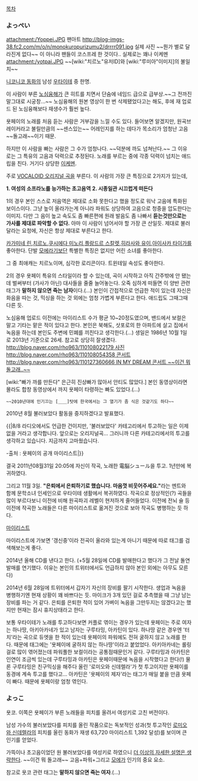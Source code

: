 [[목차]]

=== よっぺい ===
attachment:/Yoppei.JPG
팬아트
http://blog-imgs-38.fc2.com/m/o/n/monokuropurizumu2/drrrr091.jpg
실제 사진 ~~뭔가 별로 달라진게 없다~~
이 아니라 팬들이 코스프레 한 것이다.. 실제로는 꽤나 이케멘
attachment:/yotpai.JPG
~~[wiki:"치르노"유저ID]와 [wiki:"루미아"이미지]의 불일치~~

[[니코니코 동화]]의 남성 [[우타이테]] 중 한명.

이 사람이 부른 [[노심융해]]가 큰 히트를 치면서 단숨에 네임드 급으로 급부상.~~그 전까진 말그대로 시궁창...~~ 노심융해의 원본 영상이 한 번 삭제됐었다고는 해도, 후에 재 업로드 된 노심융해보다 재생수가 훨씬 높다.

욧페이의 노래를 처음 듣는 사람은 거부감을 느낄 수도 있다. 들어보면 알겠지만, 원곡브레이커라고 불릴만큼의 ~~센스있는~~ 어레인지를 하는 데다가 목소리가 엄청난 고음 ~~돌고래~~이기 때문.

하지만 이 사람을 빠는 사람은 그 수가 엄청나다. ~~덕분에 까도 넘쳐난다.~~ 그 이유로는 그 특유의 고음과 덕력으로 추정된다. 노래를 부르는 중에 각종 덕력이 넘치는 애드립을 친다. 거기다 상당한 [[이케멘]].

주로 [[VOCALOID 오리지널 곡]]을 부른다. 이 사람의 가장 큰 특징으로 2가지가 있는데,

'''1. 여성의 소프라노를 능가하는 초고음역'''
'''2. 시종일관 시끄럽게 떠든다'''

1의 경우 본인 스스로 저음역은 제대로 소화 못한다고 했을 정도로 워낙 고음에 특화된 보이스이다. 그냥 높이 올라가는게 아니라 파워도 상당하여 고음으로 청중을 압도한다는 이미지. 다만 그 음이 높고 속도도 좀 빠른편에 원래 발음도 좀 나빠서 '''듣는것만으로는 가사를 제대로 파악할 수 없다.''' 아마 이 사람이 넘어서야 할 가장 큰 산일듯. 제대로 불러달라는 요청에, 자신은 항상 제대로 부른다고 한다.

[[카가미네 린]],[[치르노]],[[쿠시에다 미노리]],[[플랑드르 스칼렛]],[[히라사와 유이]],[[아이사카 타이가]]를 좋아한다. 단발 [[모에]]라기보단 특별한 특징은 없지만 어린 소녀를 좋아한다.

그 중 최애캐는 치르노이며, 심각한 로리콘이다. 트윈테일 속성도 좋아한다.


2의 경우 욧페이 특유의 스타일이라 할 수 있는데, 곡이 시작하고 아직 간주밖에 안 됐는데 벌써부터 (가사가 아닌) 대사들을 줄줄 늘어놓는다. 오죽 심하게 떠들면 이 양반 관련 태그가 '''말하지 않으면 죽는 남자'''이다.(…) 
본인이 간접적으로 언급한 적이 있는데 자신은 화음을 따는 것, 믹싱을 하는 것 외에는 엄청 가볍게 부른다고 한다. 애드립도 그때그때 다른 듯. 

노심융해 업로드 이전에는 마이리스트 수가 평균 10~20정도였으며, 밴드에서 보컬은 말고 기타는 맡은 적이 있다고 한다. 본인은 북해도, 삿포로의 한 아파트에 살고 집에서 녹음을 하는데 본인도 주변에 민폐를 끼친다고 생각한다.(…) 생일은 1986년 10월 1일로 2013년 기준으로 26세. 참고로 상당히 잘생겼다.
[[http://blog.naver.com/rho963/110108022179 사진]]
[[http://blog.naver.com/rho963/110108054358 콘서트]]
[[http://blog.naver.com/rho963/110127360666 IN MY DREAM 콘서트 ~~이건 뭐 돌고래..~~]]

[wiki:"빠가 까를 만든다" 은근히 진상빠가 많아서 안티도 많았다.] 본인 동영상이라면 몰라도 합창 동영상에서 까지 욧페이 타령하는 빠도 있었다.(...)
 ~~2010년대에 인기끄는 [＿＿]탓에 한국에서는 그 열기가 좀 식은 것같기도 하다~~

2010년 8월 불러보았다 활동을 중지하겠다고 발표했다.

{{|8/8 라디오에서도 언급한 건이지만, '불러보았다' 카테고리에서 투고하는 일은 이제 없을 거라고 생각합니다. 앞으로는 오리지널곡... 그러니까 다른 카테고리에서의 투고를 생각하고 있습니다. 지금까지 고마웠습니다. 

-출처 : 욧페이의 공개 마이리스트|}}

결국 2011년08월31일 20:05에 자신이 작곡, 노래한 電脳シュール을 투고. 1년만에 복귀하였다.

그리고 11월 3일. '''"은퇴에서 은퇴하기로 했습니다. 마음껏 비웃어주세요."'''라는 멘트와 함께 문학소녀 인세인으로 우타이테 생활에서 복귀하였다. 작곡으로 정상적인(?) 곡들을 많이 부르다보니 이전에 비해 원곡파괴 레벨이 현저하게 줄어들었다. 이전에 전뇌 슐 등 이전에 작곡한 노래들은 다른 마이리스트로 옮겨진 것으로 보아 작곡도 병행하는 듯 하다.

[http://www.nicovideo.jp/mylist/3660664 마이리스트]

마이리스트에 가보면 '갱신중'이라 전곡이 올라와 있는게 아니기 때문에 따로 태그를 검색해보는게 좋다.

2014년 올해 CD를 낸다고 한다.
(+5월 28일에 CD를 발매한다고 했다가 그 전날 돌연 발매를 연기했다. 이유는 본인의 트위터에서도 언급하지 않아 본인 외에는 아무도 모른다)

2014년 6월 28일에 트위터에서 갑자기 자신의 장비를 팔기 시작한다. 생업과 녹음을 병행하기엔 현재 상황이 꽤 바쁘다는 듯. 마이크가 3개 있던 걸로 추측했을 때 그냥 남는 장비를 파는 거 같다. 은퇴를 은퇴한 적이 있어 가벼이 녹음을 그만두지는 않겠다고는 했지만 현재는 잠시 휴지상태라고 한다.


보통 우타이테가 노래를 투고하다보면 커플로 엮이는 경우가 있는데 욧페이는 주로 여자는 하나땅, 아키아카네가 있고 남자는 구루타밍, 아카틴이 있다. 
하나땅 같은 경우엔 '터치'라는 곡으로 듀엣을 한 적이 있는데 욧페이의 파워에도 전혀 굴하지 않고 노래를 한다. 때문에 태그에는 '욧페이에 굴하지 않는 하나땅'이라고 붙었었다.
아키아카네는 롤링걸로 많이 엮어졌는데 파워풀한 보컬이라는 공통점때문인거 같다.
구루타밍과 아카틴은 인연이 조금씩 있는데 구루타밍과 아카틴은 욧페이때문에 녹음을 시작했다고 한다(!)
물론 구루타밍은 친구믹싱을 해주다 올린 '로미오와 신데렐라'가 첫 투고이지만 욧페이를 동경에 계속 투고를 했다고...
아카틴은 '욧페이의 제자'라는 태그가 매일 붙을 만큼 욧페이 빠다. 때문에 욧페이랑 엄청 엮인다.

=== よっこ ===
욧코. 이쪽은 욧페이가 부른 노래들을 피치를 올려서 여성키로 고친 버전이다. 

남성 가수의 불러보았다를 피치를 올린 작품으로는 독보적인 성과(첫 투고작인 [[로미오와 신데렐라]]의 피치를 올린 동화가 재생 63,720 마이리스트 1,392 달성)를 보이며 큰 인기를 얻었다.  

가뜩이나 초고음이었던 원 불러보았다를 여성키로 하였으니 [[더 이상의 자세한 설명은 생략한다]]. ~~이건 뭐 돌고래~~ 고음+파워+그리고 [[모에]]가 인기의 중요 요소.

참고로 욧코 관련 태그는 '''말하지 않으면 죽는 여자'''.(…)
